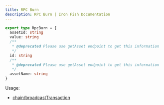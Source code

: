```yaml
---
title: RPC Burn
description: RPC Burn | Iron Fish Documentation
---
```

```typescript
export type RpcBurn = {
  assetId: string
  value: string
  /**
   * @deprecated Please use getAsset endpoint to get this information
   */
  id: string
  /**
   * @deprecated Please use getAsset endpoint to get this information
   */
  assetName: string
}
```

Usage: 
- [chain/broadcastTransaction](/developers/documentation/rpc/chain/broadcast_transaction)